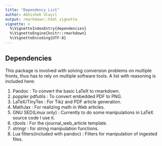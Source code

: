 ```yaml
---
title: "Dependency List"
author: Abhishek Ulayil
output: rmarkdown::html_vignette 
vignette: >
  %\VignetteIndexEntry{dependencies}
  %\VignetteEngine{knitr::rmarkdown}
  %\VignetteEncoding{UTF-8}
---
```



## Dependencies

This package is involved with solving conversion problems on multiple fronts, thus has to rely on multiple 
software tools. A list with reasoning is included here:

1. Pandoc : To convert the basic LaTeX to rmarkdown.
2. poppler pdfutils : To convert embedded PDF to PNG.
3. LaTeX/TinyTex : For Tikz and PDF article generation.
4. MathJax : For realizing math in Web articles.
5. GNU SED(Linux only) : Currently to do some manipulations in LaTeX source code I use it.
6. rjtools : For the rjournal_web_article template.
7. stringr : for string manipulation functions.
8. Lua filters(included with pandoc) : Filters for manipulation of ingested files.